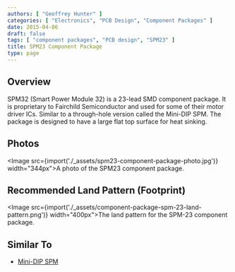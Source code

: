 ```yaml
---
authors: [ "Geoffrey Hunter" ]
categories: [ "Electronics", "PCB Design", "Component Packages" ]
date: 2015-04-06
draft: false
tags: [ "component packages", "PCB design", "SPM23" ]
title: SPM23 Component Package
type: page
---
```



## Overview

SPM32 (Smart Power Module 32) is a 23-lead SMD component package. It is proprietary to Fairchild Semiconductor and used for some of their motor driver ICs. Similar to a through-hole version called the Mini-DIP SPM. The package is designed to have a large flat top surface for heat sinking.

## Photos

<Image src={import('./_assets/spm23-component-package-photo.jpg')} width="344px">A photo of the SPM23 component package.</Image>

## Recommended Land Pattern (Footprint)

<Image src={import('./_assets/component-package-spm-23-land-pattern.png')} width="400px">The land pattern for the SPM-23 component package.</Image>

## Similar To

* [Mini-DIP SPM](/pcb-design/component-packages/mini-dip-spm-component-package/)
